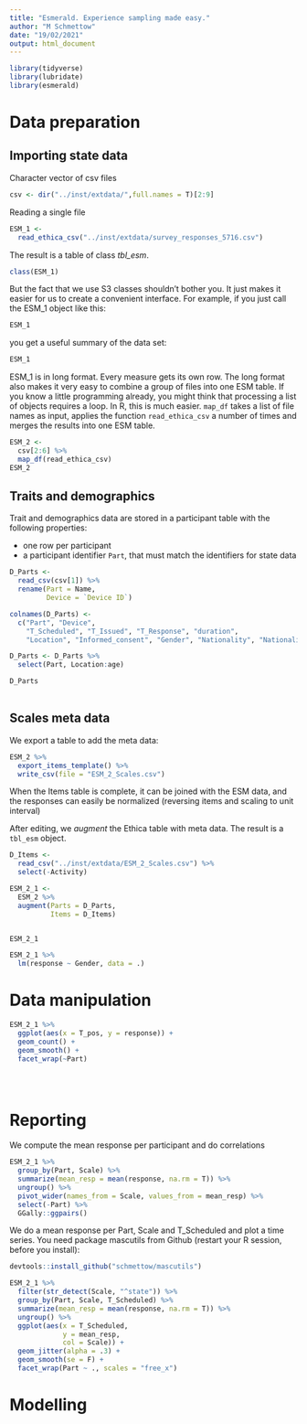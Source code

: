 ```yaml
---
title: "Esmerald. Experience sampling made easy."
author: "M Schmettow"
date: "19/02/2021"
output: html_document
---
```


```r
library(tidyverse)
library(lubridate)
library(esmerald)
```

# Data preparation

## Importing state data

Character vector of csv files

```r
csv <- dir("../inst/extdata/",full.names = T)[2:9]
```

Reading a single file

```r
ESM_1 <- 
  read_ethica_csv("../inst/extdata/survey_responses_5716.csv")
```

The result is a table of class *tbl_esm*.

```r
class(ESM_1)
```

But the fact that we use S3 classes shouldn't bother you. It just makes it easier for us to create a convenient interface. For example, if you just call the ESM_1 object like this:

```r
ESM_1
```

you get a useful summary of the data set:

```r
ESM_1
```

ESM_1 is in long format. Every measure gets its own row. The long format also makes it very easy to combine a group of files into one ESM table. If you know a little programming already, you might think that processing a list of objects requires a loop. In R, this is much easier. `map_df` takes a list of file names as input, applies the function `read_ethica_csv` a number of times and merges the results into  one ESM table.


```r
ESM_2 <- 
  csv[2:6] %>% 
  map_df(read_ethica_csv)
ESM_2
```




## Traits and demographics

Trait and demographics data are stored in a participant table with the following properties:

+ one row per participant
+ a participant identifier `Part`, that must match the identifiers for state data


```r
D_Parts <- 
  read_csv(csv[1]) %>% 
  rename(Part = Name, 
         Device = `Device ID`)

colnames(D_Parts) <- 
  c("Part", "Device", 
    "T_Scheduled", "T_Issued", "T_Response", "duration", 
    "Location", "Informed_consent", "Gender", "Nationality", "Nationality_free", "age")

D_Parts <- D_Parts %>% 
  select(Part, Location:age)

D_Parts
  
```



## Scales meta data

We export a table to add the meta data:

```r
ESM_2 %>% 
  export_items_template() %>% 
  write_csv(file = "ESM_2_Scales.csv")
```

When the Items table is complete, it can be joined with the ESM data, and the responses can easily be normalized (reversing items and scaling to unit interval)


After editing, we *augment* the Ethica table with meta data. The result is a `tbl_esm` object.

```r
D_Items <- 
  read_csv("../inst/extdata/ESM_2_Scales.csv") %>% 
  select(-Activity)

ESM_2_1 <- 
  ESM_2 %>% 
  augment(Parts = D_Parts,
          Items = D_Items)


ESM_2_1
```

```r
ESM_2_1 %>% 
  lm(response ~ Gender, data = .)
```




# Data manipulation

```r
ESM_2_1 %>% 
  ggplot(aes(x = T_pos, y = response)) +
  geom_count() +
  geom_smooth() +
  facet_wrap(~Part)


  
```



# Reporting

We compute the mean response per participant and do correlations

```r
ESM_2_1 %>% 
  group_by(Part, Scale) %>% 
  summarize(mean_resp = mean(response, na.rm = T)) %>% 
  ungroup() %>% 
  pivot_wider(names_from = Scale, values_from = mean_resp) %>% 
  select(-Part) %>% 
  GGally::ggpairs()
```

We do a mean response per Part, Scale and T_Scheduled and plot a time series. You need package mascutils from Github (restart your R session, before you install):

```r
devtools::install_github("schmettow/mascutils")
```



```r
ESM_2_1 %>% 
  filter(str_detect(Scale, "^state")) %>% 
  group_by(Part, Scale, T_Scheduled) %>% 
  summarize(mean_resp = mean(response, na.rm = T)) %>% 
  ungroup() %>% 
  ggplot(aes(x = T_Scheduled,
             y = mean_resp,
             col = Scale)) +
  geom_jitter(alpha = .3) +
  geom_smooth(se = F) +
  facet_wrap(Part ~ ., scales = "free_x")
```


# Modelling



